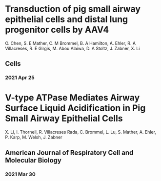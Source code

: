 # Transduction of pig small airway epithelial cells and distal lung progenitor cells by AAV4

O. Chen, S. E Mather, C. M Brommel, B. A Hamilton, A. Ehler, R. A Villacreses, R. E Girgis, M. Abou Alaiwa, D. A Stoltz, J. Zabner, X. Li

## Cells

### 2021 Apr 25

# V-type ATPase Mediates Airway Surface Liquid Acidification in Pig Small Airway Epithelial Cells

X. Li, I. Thornell, R. Villacreses Rada, C. Brommel, L. Lu, S. Mather, A. Ehler, P. Karp, M. Welsh, J. Zabner

## American Journal of Respiratory Cell and Molecular Biology

### 2021 Mar 30
